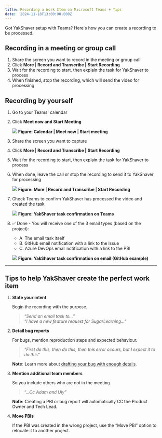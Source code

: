 ```yaml
---
title: Recording a Work Item on Microsoft Teams + Tips
date: '2024-11-18T13:00:00.000Z'
---
```


Got YakShaver setup with Teams? Here's how you can create a recording to be processed.

## Recording in a meeting or group call

1. Share the screen you want to record in the meeting or group call
2. Click **More | Record and Transcribe | Start Recording**
3. Wait for the recording to start, then explain the task for YakShaver to process
4. When finished, stop the recording, which will send the video for processing

## Recording by yourself

1. Go to your Teams' calendar
2. Click **Meet now and Start Meeting**

   ![](/YakShaver/Blogs/meeting-with-yourself.png)
   **Figure: Calendar | Meet now | Start meeting**
3. Share the screen you want to capture
4. Click **More | Record and Transcribe | Start Recording**
5. Wait for the recording to start, then explain the task for YakShaver to process
6. When done, leave the call or stop the recording to send it to YakShaver for processing

   ![](/YakShaver/Blogs/start-recording.png)
   **Figure: More | Record and Transcribe | Start Recording**
7. Check Teams to confirm YakShaver has processed the video and created the task

   ![](/YakShaver/yakshaver-is-done.png)
   **Figure: YakShaver task confirmation on Teams**

8. ✅ Done - You will receive one of the 3 email types (based on the project):   

   - A. The email task itself   
   - B. GitHub email notification with a link to the Issue   
   - C. Azure DevOps email notification with a link to the PBI

   ![](/YakShaver/yakshaver-github-email.png)
   **Figure: YakShaver task confirmation on email (GitHub example)**

***

## Tips to help YakShaver create the perfect work item

1. **State your intent**

   Begin the recording with the purpose. 
  
   > *“Send an email task to...”*   
   > *“I have a new feature request for SugarLearning...”*

2. **Detail bug reports**

   For bugs, mention reproduction steps and expected behaviour. 
   
   > *“First do this, then do this, then this error occurs, but I expect it to do this”*
  
   **Note:** Learn more about [drafting your bug with enough details](https://www.ssw.com.au/rules/report-bugs-and-suggestions/#tip-1-draft-your-bug-with-enough-details).

3. **Mention additional team members**

   So you include others who are not in the meeting. 

   > *“...Cc Adam and Uly”*

   **Note:** Creating a PBI or bug report will automatically CC the Product Owner and Tech Lead.

4. **Move PBIs**

   If the PBI was created in the wrong project, use the “Move PBI” option to relocate it to another project.

